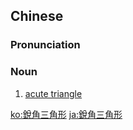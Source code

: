 {{also|鋭角三角形|锐角三角形}}
==Chinese==
{{zh-forms|s=锐角三角形|type=23}}

===Pronunciation===
{{zh-pron
|m=ruìjiǎo sānjiǎoxíng
|cat=n
}}

===Noun===
{{zh-noun}}

# {{lb|zh|mathematics}} [[acute triangle]]

[[ko:銳角三角形]]
[[ja:銳角三角形]]